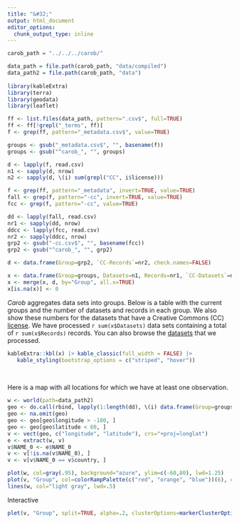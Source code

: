 ```yaml
---
title: "&#32;"
output: html_document
editor_options: 
  chunk_output_type: inline
---
```



```r
carob_path = "../../../carob/"

data_path = file.path(carob_path, "data/compiled")
data_path2 = file.path(carob_path, "data")
  
library(kableExtra)
library(terra)
library(geodata)
library(leaflet)
```

```r
ff <- list.files(data_path, pattern=".csv$", full=TRUE)
ff <- ff[!grepl("_terms", ff)]
f <- grep(ff, pattern="_metadata.csv$", value=TRUE)

groups <- gsub("_metadata.csv$", "", basename(f))
groups <- gsub("^carob_", "", groups)

d <- lapply(f, read.csv)
n1 <- sapply(d, nrow)
n2 <- sapply(d, \(i) sum(grepl("CC", i$license)))

f <- grep(ff, pattern="_metadata", invert=TRUE, value=TRUE)
fall <- grep(f, pattern="-cc", invert=TRUE, value=TRUE)
fcc <- grep(f, pattern="-cc", value=TRUE)

dd <- lapply(fall, read.csv)
nr1 <- sapply(dd, nrow)
ddcc <- lapply(fcc, read.csv)
nr2 <- sapply(ddcc, nrow)
grp2 <- gsub("-cc.csv$", "", basename(fcc))
grp2 <- gsub("^carob_", "", grp2)

d <- data.frame(Group=grp2, `CC-Records`=nr2, check.names=FALSE)

x <- data.frame(Group=groups, Datasets=n1, Records=nr1, `CC-Datasets`=n2, check.names=FALSE)
x <- merge(x, d, by="Group", all.x=TRUE)
x[is.na(x)] <- 0
```

*Carob* aggregates data sets into groups. Below is a table with the current groups and the number of datasets and records in each group. We also show these numbers for the datasets that have a Creative Commons (CC) [license](licenses.html). We have processed `r sum(x$Datasets)` data sets containing a total of `r sum(x$Records)` records. You can also browse the [datasets](done.html) that we processed.


```r
kableExtra::kbl(x) |> kable_classic(full_width = FALSE) |>
   kable_styling(bootstrap_options = c("striped", "hover"))
```

<br>

Here is a map with all locations for which we have at least one observation.

```r
w <- world(path=data_path2)
geo <- do.call(rbind, lapply(1:length(dd), \(i) data.frame(Group=groups[i], dd[[i]][, c("country", "longitude", "latitude")]))) |> unique()
geo <- na.omit(geo)
geo <- geo[geo$longitude > -180, ]
geo <- geo[geo$latitude < 60, ]
v <- vect(geo, c("longitude", "latitude"), crs="+proj=longlat")
e <- extract(w, v)
v$NAME_0 <- e$NAME_0
v <- v[!is.na(v$NAME_0), ]
v <- v[v$NAME_0 == v$country, ]

plot(w, col=gray(.95), background="azure", ylim=c(-60,80), lwd=1.25)
plot(v, "Group", col=colorRampPalette(c("red", "orange", "blue"))(6), cex=.4, pch=1, add=TRUE, legend=TRUE, plg=list(x="bottomleft"))
lines(w, col="light gray", lwd=.5)
``` 

Interactive 

```r
plet(v, "Group", split=TRUE, alpha=.2, clusterOptions=markerClusterOptions())
```
